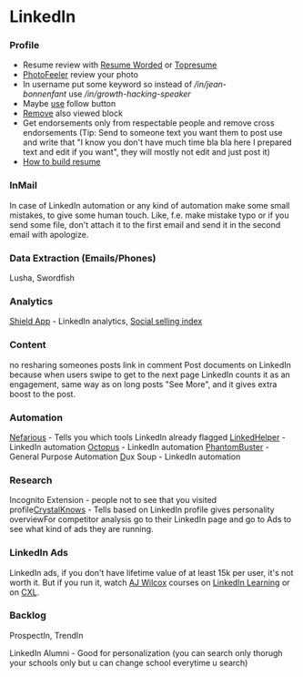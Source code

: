 # LinkedIn
### Profile

- Resume review with [Resume Worded](https://resumeworded.com/) or [Topresume](https://www.topresume.com/)
- [PhotoFeeler](https://www.photofeeler.com/) review your photo
- In username put some keyword so instead of */in/jean-bonnenfant* use */in/growth-hacking-speaker*
- Maybe [use](https://www.socialmediatoday.com/news/now-you-can-switch-your-linkedin-profile-button-from-connect-to-follow/539863/) follow button
- [Remove](https://www.linkedin.com/help/linkedin/answer/2848/removing-or-adding-the-people-also-viewed-box) also viewed block
- Get endorsements only from respectable people and remove cross endorsements (Tip: Send to someone text you want them to post use and write that "I know you don't have much time bla bla here I prepared text and edit if you want", they will mostly not edit and just post it)
- [How to build resume](https://resumegenius.com/blog/resume-help/how-to-write-a-resume)

### InMail

In case of LinkedIn automation or any kind of automation make some small mistakes, to give some human touch. Like, f.e. make mistake typo or if you send some file, don't attach it to the first email and send it in the second email with apologize.

### Data Extraction (Emails/Phones)

Lusha, Swordfish

### Analytics

[Shield App](https://shieldapp.ai/) - LinkedIn analytics, [Social selling index](https://business.linkedin.com/sales-solutions/social-selling/the-social-selling-index-ssi)

### Content

no resharing someones posts
link in comment
Post documents on LinkedIn because when users swipe to get to the next page LinkedIn counts it as an engagement, same way as on long posts "See More", and it gives extra boost to the post.

### Automation

[Nefarious](https://chrome.google.com/webstore/detail/nefarious-li/bigjafemcgomlpjllngfpnekgggedkkp) - Tells you which tools LinkedIn already flagged
[LinkedHelper](https://linkedhelper.com/) - LinkedIn automation
[Octopus](https://octopuscrm.io/) - LinkedIn automation
[PhantomBuster](https://phantombuster.com/) - General Purpose Automation
[D](https://www.dux-soup.com/)ux Soup - LinkedIn automation

### Research

Incognito Extension - people not to see that you visited profile[CrystalKnows](https://www.crystalknows.com/) - Tells based on LinkedIn profile gives personality overviewFor competitor analysis go to their LinkedIn page and go to Ads to see what kind of ads they are running.

### LinkedIn Ads

LinkedIn ads, if you don't have lifetime value of at least 15k per user, it's not worth it. But if you run it, watch [AJ Wilcox](https://www.linkedin.com/in/wilcoxaj/) courses on [LinkedIn Learning](https://www.linkedin.com/learning/advertising-on-linkedin-2) or on [CXL](https://cxl.com/institute/online-course/linkedin-advertising/).

### Backlog

ProspectIn, TrendIn

LinkedIn Alumni - Good for personalization (you can search only thorugh your schools only but u can change school everytime u search)
